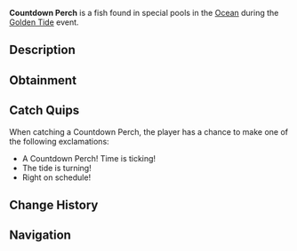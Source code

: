{{FishInfobox
|image          = Countdown Perch.png
|rarity         = Limited
|event          = Golden Tide
|sea            = First Sea
|location       = [[Golden Tide]]
|sublocation    = 
|sources        = Fishing Rod
|radar_location = 
|xp             = 1200
|weather        = 
|time           = 
|season         = 
|bait           = Weird Algae
|base_weight    = 500
|base_value     = 2000
|weight_range   = 200
|base_chance    = 35
|base_resil     = 40
}}
'''Countdown Perch''' is a {{Rarity|Limited}} fish found in special pools in the [[Ocean]] during the [[Golden Tide]] event.

== Description ==
{{Description|This peculiar perch species appears as the Golden Tide approaches, with markings on its fins that seem to shift and change like the hands of a clock. Legend says it can sense the turning of the tide.|Bestiary Entry}}

== Obtainment ==
{{Fish Availability|
Golden Tide
|top_rods      = 
Krampus's Rod\101368.89\108419.34;
Leviathan's Fang Rod\96347.57\100779.26;
Magma Rod\95168.97\101788.2;
Trident Rod\88361.62\101159.4;
Free Spirit Rod\80822.81\92528.73;
Buddy Bond Rod\71580.55\104142.87;
Ethereal Prism Rod\77985.33\67204.53;
No-Life Rod\76537.32\73143.67;
Seraphic Rod\76081.62\68008.07;
Rod Of The Forgotten Fang\71251.56\67002.21;
Challenger's Rod\69432.55\67168.55;
Rod Of The Depths\64301.38\62776.23;
Zeus Rod\63386.69\62478.01;
Rod Of The Exalted One\62598.54\64085.59;
Verdant Shear Rod\62399.62\62488.01;
Blazebringer Rod\60198.4\59584.22;
Depthseeker Rod\57450.69\58449.24;
Avalanche Rod\51808\52944.78;
Volcanic Rod\49392.22\49410.51;
Steady Rod\22566.78\19706.24
|recommended   = Trident Rod
}}

== Catch Quips ==
When catching a Countdown Perch, the player has a chance to make one of the following exclamations:
* A Countdown Perch! Time is ticking!
* The tide is turning!
* Right on schedule!

== Change History ==
{{Change History|{{subst:Current Version}}}}

== Navigation ==
{{Fish Navbox|Golden Tide}}